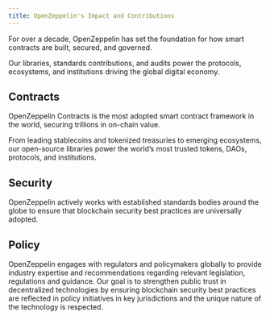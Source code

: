 ```yaml
---
title: OpenZeppelin's Impact and Contributions
---
```


For over a decade, OpenZeppelin has set the foundation for how smart contracts are built, secured, and governed.

Our libraries, standards contributions, and audits power the protocols, ecosystems, and institutions driving the global digital economy.

## Contracts

OpenZeppelin Contracts is the most adopted smart contract framework in the world, securing trillions in on-chain value.

From leading stablecoins and tokenized treasuries to emerging ecosystems, our open-source libraries power the world’s most trusted tokens, DAOs, protocols, and institutions.

<Cards>
  <Card title="The Journey of OpenZeppelin Contracts" href="/impact/contracts-journey" description="For over ten years, OpenZeppelin Contracts has been the trusted foundation for the global smart contract ecosystem">
  </Card>

  <Card title="Powering Top Financial Institutions" href="/impact/contracts-for-financial-institutions" description="The trusted foundation powering the global digital asset economy and securing billions in value">
  </Card>

  <Card title="The Future of OpenZeppelin Contracts" href="/impact/contracts-future" description="Advancing privacy, chain abstraction, tokenziation & real world assets, and scalability">
  </Card>
</Cards>

## Security

OpenZeppelin actively works with established standards bodies around the globe to ensure that blockchain security best practices are universally adopted.

<Card title="Advancing Security Standards" href="/impact/security-standards" description="Contributor to Internet Engineering Task Force (IETF), International Organization for Standardization (ISO), Ethereum Enterprise Alliance (EEA) EthTrust Security">
</Card>

## Policy

OpenZeppelin engages with regulators and policymakers globally to provide industry expertise and recommendations regarding relevant legislation, regulations and guidance. Our goal is to strengthen public trust in decentralized technologies by ensuring blockchain security best practices are reflected in policy initiatives in key jurisdictions and the unique nature of the technology is respected.

<Card title="Regulatory and Compliance Solutions" />
